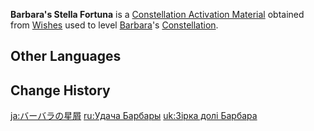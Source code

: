 {{Item Infobox
|id           = 001114
|image        = Item Stella Fortuna (4 Star).png
|type         = Constellation Activation Materials
|group        = Stella Fortuna
|quality      = 4
|description  = [[Barbara]]'s Constellation Activation Material
|source1      = [[Wishes]]
|source2      = [[Paimon's Bargains]]
}}
'''Barbara's Stella Fortuna''' is a [[Constellation Activation Material]] obtained from [[Wishes]] used to level [[Barbara]]'s [[Constellation]].

==Other Languages==
{{Other Languages
|en      = Barbara's Stella Fortuna
|zhs     = 芭芭拉的命星
|zhs_rm  = Bābālā de Mìngxīng
|zht     = 芭芭拉的命星
|zht_rm  = Bābālā de Mìngxīng
|zh_tl   = Barbara's {{Lex|Stella Fortuna|zh}}
|ja      = バーバラの星屑
|ja_rm   = Baabara no Hoshikuzu
|ja_tl   = Barbara's {{Lex|Stella Fortuna|ja}}
|ko      = 바바라의 운명의 별
|ko_rm   = Babara-ui Unmyeong-ui Byeol
|ko_tl   = Barbara's {{Lex|Stella Fortuna|ko}}
|es      = Stella Fortuna de Barbara
|es_tl   = Barbara's Stella Fortuna
|fr      = Stella Fortuna de Barbara
|fr_tl   = Barbara's Stella Fortuna
|ru      = <!--Удача Барбара-->
|ru_tl   = <!--Barbara's {{Lex|Stella Fortuna|ru}}-->
|th      = ดวงดาวแห่งชีวิตของ Barbara
|th_rm   = Duangdao haeng Chiwit khong Barbara
|th_tl   = Barbara's {{Lex|Stella Fortuna|th}}
|vi      = Chòm Sao Của Barbara
|vi_tl   = Barbara's {{Lex|Stella Fortuna|vi}}
|de      = Stella Fortuna von Barbara
|de_tl   = Barbara's Stella Fortuna
|id      = Barbara's Stella Fortuna
|pt      = <!--Constelação de Barbara/Stella Fortuna de Barbara-->
|pt_tl   = <!--Barbara's Stella Fortuna-->
|tr      = <!--Barbara' Yaşam Yıldızı-->
|tr_tl   = <!--Barbara's Stella Fortuna-->
|it      = Stella Fortuna di Barbara
|it_tl   = Barbara's Stella Fortuna
}}

==Change History==
{{Change History|1.0}}

[[ja:バーバラの星屑]]
[[ru:Удача Барбары]]
[[uk:Зірка долі Барбара]]